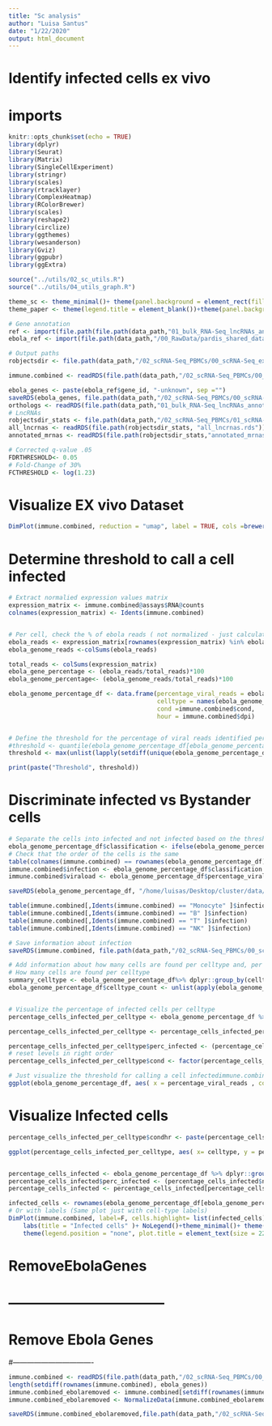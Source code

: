 ```yaml
---
title: "Sc analysis"
author: "Luisa Santus"
date: "1/22/2020"
output: html_document
---
```


# Identify infected cells ex vivo



# imports 
```r
knitr::opts_chunk$set(echo = TRUE)
library(dplyr)
library(Seurat)
library(Matrix)
library(SingleCellExperiment)
library(stringr)
library(scales)
library(rtracklayer)
library(ComplexHeatmap)
library(RColorBrewer)
library(scales)
library(reshape2)
library(circlize)
library(ggthemes)
library(wesanderson)
library(Gviz)
library(ggpubr)
library(ggExtra)

source("../utils/02_sc_utils.R")
source("../utils/04_utils_graph.R")

theme_sc <- theme_minimal()+ theme(panel.background = element_rect(fill = "white", colour = "grey50"), panel.grid.major = element_blank(), panel.grid.minor = element_blank())+theme(legend.text = element_text(size=18))
theme_paper <- theme(legend.title = element_blank())+theme(panel.background = element_rect(fill = "white", colour = "white"))+theme(panel.background = element_rect(fill = "white", colour = "grey50"))+theme(axis.text = element_text(size = 18), axis.title = element_text(size = 20), legend.text = element_text(size = 18))

# Gene annotation 
ref <- import(file.path(file.path(data_path,"01_bulk_RNA-Seq_lncRNAs_annotation/03_novel_lncRNAs_list/rheMac10_EBOV_and_novel_genenames.gtf")))
ebola_ref <- import(file.path(data_path,"/00_RawData/pardis_shared_data/sabeti-txnomics/shared-resources/HISAT2/EBOV-Kikwit/KU182905.1.gtf"))

# Output paths
robjectsdir <- file.path(data_path,"/02_scRNA-Seq_PBMCs/00_scRNA-Seq_exVivo_rhemac10/05_RObjects/04_DE/")

immune.combined <- readRDS(file.path(data_path,"/02_scRNA-Seq_PBMCs/00_scRNA-Seq_exVivo_rhemac10/05_RObjects/03_prep/03_immune.combined.ready.rds"))

ebola_genes <- paste(ebola_ref$gene_id, "-unknown", sep ="")
saveRDS(ebola_genes, file.path(data_path,"/02_scRNA-Seq_PBMCs/00_scRNA-Seq_exVivo_rhemac10/05_RObjects/05_stats/ebola_genes.rds"))
orthologs <- readRDS(file.path(data_path,"01_bulk_RNA-Seq_lncRNAs_annotation/05_orthologs/orthologs_geneid.rds"))
# LncRNAs
robjectsdir_stats <- file.path(data_path,"/02_scRNA-Seq_PBMCs/01_scRNA-Seq_inVivo_rhemac10/05_RObjects/05_stats/")
all_lncrnas <- readRDS(file.path(robjectsdir_stats, "all_lncrnas.rds"))
annotated_mrnas <- readRDS(file.path(robjectsdir_stats,"annotated_mrnas.rds"))

# Corrected q-value .05
FDRTHRESHOLD<- 0.05
# Fold-Change of 30%
FCTHRESHOLD <- log(1.23)

```


# Visualize EX vivo Dataset 
```r
DimPlot(immune.combined, reduction = "umap", label = TRUE, cols =brewer.pal(4, "Set2"), label.size = 6)+theme_minimal()+ theme(panel.background = element_rect(fill = "white", colour = "grey50"), panel.grid.major = element_blank(), panel.grid.minor = element_blank())+theme(legend.text = element_text(size=18))
```

# Determine threshold to call a cell infected 
```r
# Extract normalied expression values matrix
expression_matrix <- immune.combined@assays$RNA@counts
colnames(expression_matrix) <- Idents(immune.combined)


# Per cell, check the % of ebola reads ( not normalized - just calculate the % of raw counts )
ebola_reads <- expression_matrix[rownames(expression_matrix) %in% ebola_genes, ]
ebola_genome_reads <-colSums(ebola_reads)

total_reads <- colSums(expression_matrix)
ebola_gene_percentage <- (ebola_reads/total_reads)*100
ebola_genome_percentage<- (ebola_genome_reads/total_reads)*100

ebola_genome_percentage_df <- data.frame(percentage_viral_reads = ebola_genome_percentage,
                                         celltype = names(ebola_genome_percentage),
                                         cond =immune.combined$cond, 
                                         hour = immune.combined$dpi)


# Define the threshold for the percentage of viral reads identified per cell for it to be called Infected 
#threshold <- quantile(ebola_genome_percentage_df[ebola_genome_percentage_df$celltype != "Myeloid", ]$percentage_viral_reads, probs = c(0.99))
threshold <- max(unlist(lapply(setdiff(unique(ebola_genome_percentage_df$celltype), "Monocyte"), function(x) quantile(ebola_genome_percentage_df[ebola_genome_percentage_df$celltype == x, ]$percentage_viral_reads, probs = c(0.99)))))

print(paste("Threshold", threshold))
```

# Discriminate infected vs Bystander cells
```r

# Separate the cells into infected and not infected based on the threshold
ebola_genome_percentage_df$classification <- ifelse(ebola_genome_percentage_df$percentage_viral_reads >= threshold, "Infected", "Not Infected")
# Check that the order of the cells is the same 
table(colnames(immune.combined) == rownames(ebola_genome_percentage_df))
immune.combined$infection <- ebola_genome_percentage_df$classification
immune.combined$viraload <- ebola_genome_percentage_df$percentage_viral_reads

saveRDS(ebola_genome_percentage_df, "/home/luisas/Desktop/cluster/data/02_scRNA-Seq_PBMCs/00_scRNA-Seq_exVivo_rhemac10/05_RObjects/03_prep/df_viralpercentage.rds")

table(immune.combined[,Idents(immune.combined) == "Monocyte" ]$infection)
table(immune.combined[,Idents(immune.combined) == "B" ]$infection)
table(immune.combined[,Idents(immune.combined) == "T" ]$infection)
table(immune.combined[,Idents(immune.combined) == "NK" ]$infection)

# Save information about infection 
saveRDS(immune.combined, file.path(data_path,"/02_scRNA-Seq_PBMCs/00_scRNA-Seq_exVivo_rhemac10/05_RObjects/03_prep/immune.combined.infectionstatus.rds"))

# Add information about how many cells are found per celltype and, per celltype, which is the proportion of cells infected
# How many cells are found per celltype
summary_celltype <- ebola_genome_percentage_df%>% dplyr::group_by(celltype) %>% tally()
ebola_genome_percentage_df$celltype_count <- unlist(apply(ebola_genome_percentage_df,1,function(x) summary_celltype[summary_celltype$celltype ==x[2],]$n))


# Visualize the percentage of infected cells per celltype
percentage_cells_infected_per_celltype <- ebola_genome_percentage_df %>% dplyr::group_by(celltype, classification, celltype_count, cond, hour) %>% tally()

percentage_cells_infected_per_celltype <- percentage_cells_infected_per_celltype[percentage_cells_infected_per_celltype$classification == "Infected", ]

percentage_cells_infected_per_celltype$perc_infected <- (percentage_cells_infected_per_celltype$n / percentage_cells_infected_per_celltype$celltype_count)*100
# reset levels in right order
percentage_cells_infected_per_celltype$cond <- factor(percentage_cells_infected_per_celltype$cond , levels = c("media", "irrad", "live"))

# Just visualize the threshold for calling a cell infectedimmune.combine
ggplot(ebola_genome_percentage_df, aes( x = percentage_viral_reads , col = classification, fill = classification))+geom_density( alpha = 0.6)+theme_paper+xlab("")+theme(axis.text.y = element_text(size = 8))+theme(axis.text.x = element_text(angle=45, hjust=1), axis.title.y = element_text(size = 15), axis.text.y = element_text(size =15))+scale_x_log10()+scale_fill_manual(values = c( "red", "grey"))+scale_color_manual(values = c( "red", "grey"))+xlab("Viral Load")+geom_vline(xintercept = threshold, lty =  2)

```

# Visualize Infected cells 
```r
percentage_cells_infected_per_celltype$condhr <- paste(percentage_cells_infected_per_celltype$cond, percentage_cells_infected_per_celltype$hour)

ggplot(percentage_cells_infected_per_celltype, aes( x= celltype, y = perc_infected , col = condhr, fill = condhr))+geom_bar(stat="identity",position = position_dodge(), alpha = 0.8)+theme_paper+xlab("")+ylab("% of cells infected")+theme(axis.text.y = element_text(size = 8))+scale_fill_manual(values = wes_palette("Zissou1", n = 3))+scale_color_manual(values = wes_palette("Zissou1", n = 3))+theme(axis.text.x = element_text(angle=45, hjust=1), axis.title.y = element_text(size = 15), axis.text.y = element_text(size =15))+geom_hline(yintercept =1, lty =2)


percentage_cells_infected <- ebola_genome_percentage_df %>% dplyr::group_by(celltype, classification, celltype_count) %>% tally()
percentage_cells_infected$perc_infected <- (percentage_cells_infected$n / percentage_cells_infected$celltype_count)*100
percentage_cells_infected <- percentage_cells_infected[percentage_cells_infected$classification == "Infected", ]

infected_cells <- rownames(ebola_genome_percentage_df[ebola_genome_percentage_df$classification == "Infected",])
# Or with labels (Same plot just with cell-type labels)
DimPlot(immune.combined, label=F, cells.highlight= list(infected_cells), sizes.highlight = 0.4, cols.highlight = c("#DA0202"), cols= "grey", pt.size = 0.1)+ 
    labs(title = "Infected cells" )+ NoLegend()+theme_minimal()+ theme(panel.background = element_rect(fill = "white", colour = "grey50"), panel.grid.major = element_blank(), panel.grid.minor = element_blank())+theme(legend.text = element_text(size=18))+
    theme(legend.position = "none", plot.title = element_text(size = 22), axis.title = element_text(size = 18))

```

# RemoveEbolaGenes 
# ---------------------------------
#    Remove Ebola Genes  
#----------------------------------
```r

immune.combined <- readRDS(file.path(data_path,"/02_scRNA-Seq_PBMCs/00_scRNA-Seq_exVivo_rhemac10/05_RObjects/03_prep/immune.combined.infectionstatus.rds"))
length(setdiff(rownames(immune.combined), ebola_genes))
immune.combined_ebolaremoved <- immune.combined[setdiff(rownames(immune.combined), ebola_genes),]
immune.combined_ebolaremoved <- NormalizeData(immune.combined_ebolaremoved)

saveRDS(immune.combined_ebolaremoved,file.path(data_path,"/02_scRNA-Seq_PBMCs/00_scRNA-Seq_exVivo_rhemac10/05_RObjects/03_prep/03_immune.combined.infectionstatus_ebolaremoved.rds"))
```
